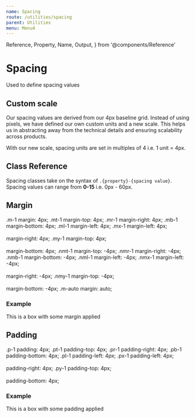 ```yaml
---
name: Spacing
route: /utilities/spacing
parent: Utilities
menu: Menu4
---
```


  Reference,
  Property,
  Name,
  Output,
} from '@components/Reference'

# Spacing

Used to define spacing values

## Custom scale

Our spacing values are derived from our 4px baseline grid. Instead of using pixels, we have defined our own custom units and a new scale. This helps us in abstracting away from the technical details and ensuring scalability across products.

With our new scale, spacing units are set in multiples of 4 i.e. 1 unit = 4px.

## Class Reference
Spacing classes take on the syntax of `.{property}-{spacing value}`. Spacing values can range from **0-15** i.e. 0px - 60px.

## Margin

<Reference>
    <Property>
        <Name> .m-1 </Name>
        <Output>margin: 4px;</Output>
    </Property>
    <Property>
        <Name> .mt-1 </Name>
        <Output>margin-top: 4px;</Output>
    </Property>
    <Property>
        <Name> .mr-1 </Name>
        <Output>margin-right: 4px;</Output>
    </Property>
    <Property>
        <Name> .mb-1 </Name>
        <Output>margin-bottom: 4px;</Output>
    </Property>
    <Property>
        <Name> .ml-1 </Name>
        <Output>margin-left: 4px;</Output>
    </Property>
    <Property>
        <Name> .mx-1 </Name>
        <Output>margin-left: 4px; <br /> <br />
        margin-right: 4px;</Output>
    </Property>
    <Property>
        <Name> .my-1 </Name>
        <Output>margin-top: 4px; <br /> <br />
        margin-bottom: 4px;</Output>
    </Property>
    <Property>
        <Name> .nmt-1 </Name>
        <Output>margin-top: -4px; </Output>
    </Property>
    <Property>
        <Name> .nmr-1 </Name>
        <Output>margin-right: -4px;</Output>
    </Property>
    <Property>
        <Name> .nmb-1 </Name>
        <Output>margin-bottom: -4px;</Output>
    </Property>
    <Property>
        <Name> .nml-1 </Name>
        <Output>margin-left: -4px;</Output>
    </Property>
    <Property>
        <Name> .nmx-1</Name>
        <Output>margin-left: -4px; <br /> <br />
        margin-right: -4px;</Output>
    </Property>
    <Property>
        <Name> .nmy-1 </Name>
        <Output>margin-top: -4px; <br /> <br />
        margin-bottom: -4px;</Output>
    </Property>
        <Property>
        <Name> .m-auto</Name>
        <Output>margin: auto;</Output>
    </Property>
</Reference>

### Example
<Spacer my={2} />

<Sandbox>
    <Sandbox.Preview>
        <div className="bs-auto br-no-repeat w-100p" style={{ height: '50px'}}>
            <div className="bs-solid">
                <div className="bg-primary-400 c-grey-80 mr-2 mt-12 ml-8">This is a box with some margin applied</div>
            </div>
        </div>
    </Sandbox.Preview>
      <Sandbox.Code>
            <div className="mr-2 mt-12 ml-4">
            </div>
  </Sandbox.Code>
</Sandbox>


## Padding

<Reference>
    <Property>
        <Name> .p-1 </Name>
        <Output>padding: 4px;</Output>
    </Property>
    <Property>
        <Name> .pt-1 </Name>
        <Output>padding-top: 4px;</Output>
    </Property>
    <Property>
        <Name> .pr-1 </Name>
        <Output>padding-right: 4px;</Output>
    </Property>
    <Property>
        <Name> .pb-1 </Name>
        <Output>padding-bottom: 4px;</Output>
    </Property>
    <Property>
        <Name> .pl-1 </Name>
        <Output>padding-left: 4px;</Output>
    </Property>
    <Property>
        <Name> .px-1 </Name>
        <Output>padding-left: 4px; <br /> <br />
        padding-right: 4px;</Output>
    </Property>
    <Property>
        <Name> .py-1 </Name>
        <Output>padding-top: 4px; <br /> <br />
        padding-bottom: 4px;</Output>
    </Property>
</Reference>

### Example
<Spacer my={2} />

<Sandbox>
    <Sandbox.Preview>
        <div className="bs-auto br-no-repeat w-100p" style={{ height: '50px'}}>
            <div className="bs-solid">
                <div className="bg-primary-400 c-grey-80 pt-4 pb-1 pl-1 pr-2">This is a box with some padding applied</div>
            </div>
        </div>
    </Sandbox.Preview>
      <Sandbox.Code>
            <div className="pt-4 pb-1 pl-1 pr-2">
            </div>
  </Sandbox.Code>
</Sandbox>